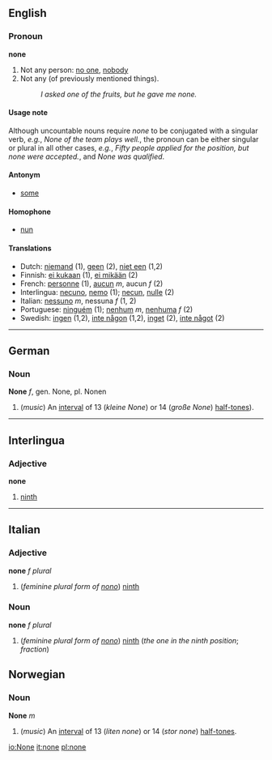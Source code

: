 ==English==

{{rank|suppose|else|entered|505|none|river|change|happy}}

===Pronoun===
'''none'''
# Not any person: [[no one]], [[nobody]]
# Not any (of previously mentioned things).
#: ''I asked one of the fruits, but he gave me none.''

====Usage note====

Although uncountable nouns require ''none'' to be conjugated with a singular verb, ''e.g.'', ''None of the team plays well.'', the pronoun can be either singular or plural in all other cases, ''e.g.'', ''Fifty people applied for the position, but none were accepted.'', and ''None was qualified''.

====Antonym====
*[[some]]

====Homophone====
*[[nun]]

====Translations====
*Dutch: [[niemand]] (1), [[geen]] (2), [[niet een]] (1,2)
*Finnish: [[ei kukaan]] (1), [[ei mikään]] (2)
*French: [[personne]] (1), [[aucun]] ''m'', aucun ''f'' (2)
*Interlingua: [[necuno]], [[nemo]] (1); [[necun]], [[nulle]] (2)
*Italian: [[nessuno]] ''m'', nessuna ''f'' (1, 2)
*Portuguese: [[ninguém]] (1); [[nenhum]] ''m'', [[nenhuma]] ''f'' (2)
*Swedish: [[ingen]] (1,2), [[inte någon]] (1,2), [[inget]] (2), [[inte något]] (2)
----

== German ==
=== Noun ===
'''None''' ''f'', gen. None, pl. Nonen

# (''music'') An [[interval]] of 13 (''kleine None'') or 14 (''große None'') [[half-tone]]s).

----

==Interlingua==
===Adjective===
'''none'''
# [[ninth]]

----
==Italian==
===Adjective===
'''none''' ''f plural''

#(''feminine plural form of [[nono#Italian|nono]]'') [[ninth]]

===Noun===
'''none''' ''f plural''

#(''feminine plural form  of [[nono#Italian|nono]]'') [[ninth]] (''the one in the ninth position''; ''fraction'')

== Norwegian ==
=== Noun ===
'''None''' ''m''

# (''music'') An [[interval]] of 13 (''liten none'') or 14 (''stor none'') [[half-tone]]s.

[[io:None]]
[[it:none]]
[[pl:none]]